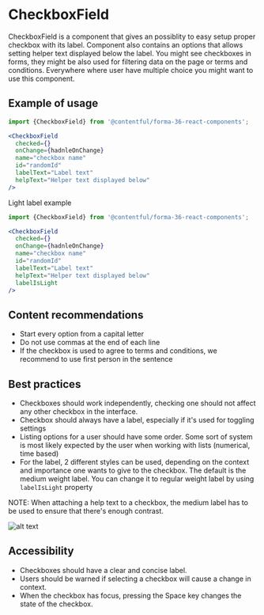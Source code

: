 # CheckboxField

CheckboxField is a component that gives an possiblity to easy setup proper checkbox with its label. Component also contains an options that allows setting helper text displayed below the label. You might see checkboxes in forms, they might be also used for filtering data on the page or terms and conditions. Everywhere where user have multiple choice you might want to use this component.

## Example of usage

```jsx
import {CheckboxField} from '@contentful/forma-36-react-components';

<CheckboxField
  checked={}
  onChange={hadnleOnChange}
  name="checkbox name"
  id="randomId"
  labelText="Label text"
  helpText="Helper text displayed below"
/>
```

Light label example

```jsx
import {CheckboxField} from '@contentful/forma-36-react-components';

<CheckboxField
  checked={}
  onChange={hadnleOnChange}
  name="checkbox name"
  id="randomId"
  labelText="Label text"
  helpText="Helper text displayed below"
  labelIsLight
/>
```

## Content recommendations

 - Start every option from a capital letter
 - Do not use commas at the end of each line
 - If the checkbox is used to agree to terms and conditions, we recommend to use first person in the sentence

## Best practices

 - Checkboxes should work independently, checking one should not affect any other checkbox in the interface. 
 - Checkbox should always have a label, especially if it's used for toggling settings
 - Listing options for a user should have some order. Some sort of system is most likely expected by the user when working with lists (numerical, time based)
 - For the label, 2 different styles can be used, depending on the context and importance one wants to give to the checkbox. The default is the medium weight label. You can change it to regular weight label by using `labelIsLight` property

NOTE: When attaching a help text to a checkbox, the medium label has to be used to ensure that there's enough contrast.

![alt text](https://projects.invisionapp.com/static-signed/live-embed/118156364/217188034/1/latest/GViqYux2SMhP4QlwGAMCr0HdFfUbLHSFKyKmTgJN6tglOfRkKvycWfyQiLk6s2omHt8wJXTYoehOQiFHX1ezqQlE/Checkbox.png 'Checkbox')

## Accessibility

 - Checkboxes should have a clear and concise label.
 - Users should be warned if selecting a checkbox will cause a change in context.
 - When the checkbox has focus, pressing the Space key changes the state of the checkbox.
